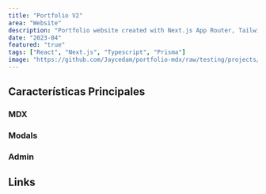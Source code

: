 ```yaml
---
title: "Portfolio V2"
area: "Website"
description: "Portfolio website created with Next.js App Router, TailwindCSS, Prisma and MySQL."
date: "2023-04"
featured: "true"
tags: ["React", "Next.js", "Typescript", "Prisma"]
image: "https://github.com/Jaycedam/portfolio-mdx/raw/testing/projects/images/portfolio-v2/preview.webp"
---
```


## Características Principales

### MDX

### Modals

### Admin

## Links

<LinkButton
  title="GitHub"
  href="https://github.com/Jaycedam/portfolio-website"
/>
